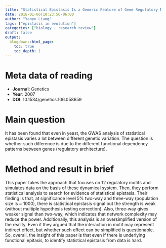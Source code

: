 ```yaml
---
title: "Statistical Epistasis Is a Generic Feature of Gene Regulatory Networks"
date: 2018-01-06T10:23:56-06:00
author: "Yanyu Liang"
tags: ["epistasis in evolution"]
categories: ["biology - research review"]
draft: false
output:
  blogdown::html_page:
    toc: true
    toc_depth: 1
---
```


# Meta data of reading

* **Journal**: Genetics
* **Year**: 2007
* **DOI**: 10.1534/genetics.106.058859

# Main question

It has been found that even in yeast, the GWAS analysis of statistical epistasis varies a lot between different genetic variation. The question is whether such difference is due to the different functional dependency patterns between genes (regulatory architecture).

# Method and result in brief

This paper takes the approach that focuses on 12 regulatory motifs and simulates data on the basis of these dynamical system. Then, they perform statistical analysis to search for evidence of statistical epistasis. Their finding is that, at significance level 5% two-way and three-way (population size is ~ 1000), there is statistical epistasis signal but the strength is weak (without multiple hypothesis testing correction). Also, three-way gives weaker signal than two-way, which indicates that network complexity may reduce the power. Additionally, this analysis is an oversimplified version of the reality. Even if they argued that the interaction in motif may represent indirect effect, but whether such effect can be simplified is questionable. So, overall, the insight of this paper is that even if there is underlying functional epitasis, to identify statistical epistasis from data is hard.
